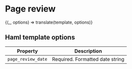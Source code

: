 
<Meta title="Components/Page review" />

# Page review


<Preview>
  <Story
    name="Page review"
    parameters={{ docs: { source: { code: template.raw } } }}
  >
    {(_, options) => translate(template, options)}
  </Story>
</Preview>

## Haml template options

| Property           | Description                     |
| ------------------ | ------------------------------- |
| `page_review_date` | Required. Formatted date string |
